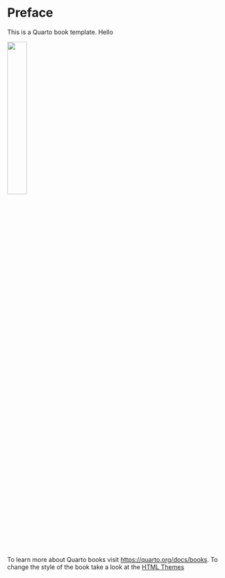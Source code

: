 # Preface {.unnumbered}

This is a Quarto book template. Hello

![](images/logo.png){width="30%"}

To learn more about Quarto books visit <https://quarto.org/docs/books>. To change the style of the book take a look at the [HTML Themes](https://quarto.org/docs/output-formats/html-themes.html)
